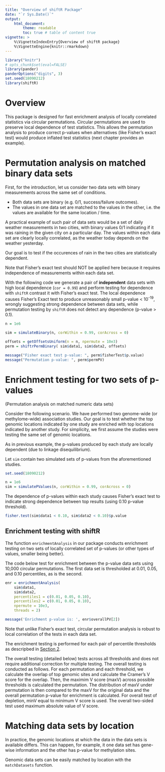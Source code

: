 ```yaml
---
title: "Overview of shiftR Package"
date: "`r Sys.Date()`"
output:
    html_document:
        theme: readable
        toc: true # table of content true
vignette: >
    %\VignetteIndexEntry{Overview of shiftR package}
    %\VignetteEngine{knitr::rmarkdown}
---
```


```r
library("knitr")
# opts_chunk$set(eval=FALSE)
library(pander)
panderOptions("digits", 3)
set.seed(18090212)
library(shiftR)
```

# Overview

This package is designed for fast enrichment analysis of 
locally correlated statistics via circular permutations.
Circular permutations are used to preserve local dependence of test statistics.
This allows the permutation analysis 
to produce correct p-values when alternatives (like Fisher's exact test)
would produce inflated test statistics (next chapter provides an example).

# Permutation analysis on matched binary data sets {#binary}

First, for the introduction, 
let us consider two data sets with binary measurements across
the same set of conditions. 

* Both data sets are binary (e.g. 0/1, success/failure outcomes).
* The values in one data set are matched to the values in the other,
  i.e. the values are available for the same location / time.

A practical example of such pair of data sets would be
a set of daily weather measurements in two cities,
with binary values 0/1 indicating if it was raining
in the given city on a particular day.
The values within each data set are clearly locally correlated,
as the weather today depends on the weather yesterday.

Our goal is to test if the occurences of rain
in the two cities are statistically dependent.

Note that Fisher's exact test should NOT be applied here
because it requires independence of measurements within each data set.

With the following code we generate
a pair of **independent** data sets with high local dependence (`cor = 0.99`)
and perform testing for dependence with `shiftR` contrast it 
with Fisher's exact test.
The local dependence causes Fisher's Exact test 
to produce unreasonably small p-value < 10^-19^,
wrongly suggesting strong dependence between data sets,
while permutation testing by `shiftR` 
does not detect any dependence (p-value > 0.1).

```r
n = 1e6

sim = simulateBinary(n, corWithin = 0.99, corAcross = 0)

offsets = getOffsetsUniform(n = n, npermute = 10e3)
perm = shiftrPermBinary( sim$data1, sim$data2, offsets)

message("Fisher exact test p-value: ", perm$fisherTest$p.value)
message("Permutation p-value: ", perm$permPV)
```

# Enrichment testing for two sets of p-values \
(Permutation analysis on matched numeric data sets)

Consider the following scenario.
We have performed two genome-wide (or methylome-wide) association studies.
Our goal is to test whether the top genomic locations indicated by one study
are enriched with top locations indicated by another study.
For simplicity, we first assume the studies were testing 
the same set of genomic locations.

As in previous example, 
the p-values produced by each study are locally dependent
(due to linkage disequilibrium).

Let `sim` contain two simulated sets of p-values
from the aforementioned studies.

```r
set.seed(18090212)
```

```r
n = 1e6
sim = simulatePValues(n, corWithin = 0.99, corAcross = 0)
```

The dependence of p-values within each study
causes Fisher's exact test to indicate strong dependence
between top results (using 0.10 p-value threshold).

```r
fisher.test(sim$data1 < 0.10, sim$data2 < 0.10)$p.value
```

## Enrichment testing with shiftR

The function `enrichmentAnalysis` in our package
conducts enrichment testing on two sets of locally correlated
set of p-values (or other types of values, smaller being better).

The code below test for enrichment between the p-value data sets
using 10,000 circular permutations.
The first data set is thresholded at 0.01, 0.05, and 0.10 percentiles,
as is the second.

```r
enr = enrichmentAnalysis(
    sim$data1,
    sim$data2,
    percentiles1 = c(0.01, 0.05, 0.10),
    percentiles2 = c(0.01, 0.05, 0.10),
    npermute = 10e3,
    threads = 2)

message('Enrichment p-value is: ', enr$overallPV[2])
```
Note that unlike Fisher's exact test,
circular permutation analysis is robust to local correlation of 
the tests in each data set.


The enrichment testing is performed for each
pair of percentile thresholds as descripbed in [Section 2](#binary).

The overall testing (detailed below) tests across all thresholds
and does not require additional correction for multiple testing.
The overall testing is conducted as follows.
For each permutation and each threshold,
we calculate the overlap of top genomic sites
and calculate the Cramer's V score for the overlap.
Then, the maximim V score (maxV) across possible thresholds is
calculated the permutation. The distribution of maxV 
under permutation is then compared to the maxV for the original data
and the overall permutation p-value for enrichment is calculated.
For overall test of depletion, minV equal to minimum V score is used.
The overall two-sided test used maximum absolute value of V score.

# Matching data sets by location

In practice, the genomic locations at
which the data in the data sets is available differs.
This can happen, for example, it one data set has gene-wise information
and the other has p-value for methylation sites.

Genomic data sets can be easily matched by location with the
`matchDatasets` function.
